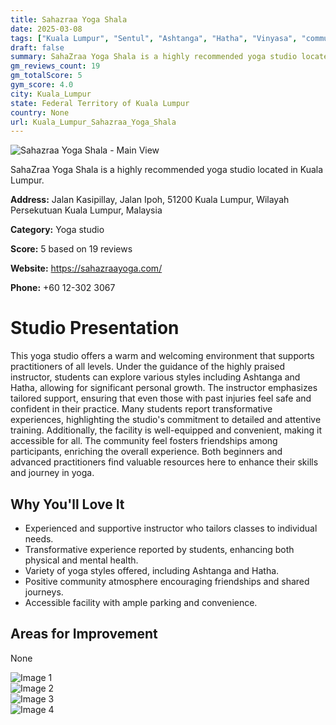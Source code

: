 ```yaml
---
title: Sahazraa Yoga Shala
date: 2025-03-08
tags: ["Kuala Lumpur", "Sentul", "Ashtanga", "Hatha", "Vinyasa", "community", "supportive environment", "Kuala Lumpur"]  
draft: false
summary: SahaZraa Yoga Shala is a highly recommended yoga studio located in Kuala Lumpur.
gm_reviews_count: 19
gm_totalScore: 5
gym_score: 4.0
city: Kuala_Lumpur
state: Federal Territory of Kuala Lumpur
country: None
url: Kuala_Lumpur_Sahazraa_Yoga_Shala
---
```


<div className="aspect-[16/9] relative my-8">
  <img 
    src="https://lh5.googleusercontent.com/p/AF1QipMvVdVhOf3HYUd7fqcnjBaEtDof-byBHhPkTJmY=w1920-h1080-k-no"
    alt="Sahazraa Yoga Shala - Main View"
    className="object-cover absolute inset-0 w-full h-full rounded-lg"
  />
</div>

SahaZraa Yoga Shala is a highly recommended yoga studio located in Kuala Lumpur.

**Address:** Jalan Kasipillay, Jalan Ipoh, 51200 Kuala Lumpur, Wilayah Persekutuan Kuala Lumpur, Malaysia

**Category:** Yoga studio

**Score:** 5 based on 19 reviews

**Website:** https://sahazraayoga.com/

**Phone:** +60 12-302 3067

# Studio Presentation

This yoga studio offers a warm and welcoming environment that supports practitioners of all levels. Under the guidance of the highly praised instructor, students can explore various styles including Ashtanga and Hatha, allowing for significant personal growth. The instructor emphasizes tailored support, ensuring that even those with past injuries feel safe and confident in their practice. Many students report transformative experiences, highlighting the studio's commitment to detailed and attentive training. Additionally, the facility is well-equipped and convenient, making it accessible for all. The community feel fosters friendships among participants, enriching the overall experience. Both beginners and advanced practitioners find valuable resources here to enhance their skills and journey in yoga.

## Why You'll Love It

- Experienced and supportive instructor who tailors classes to individual needs.
- Transformative experience reported by students, enhancing both physical and mental health.
- Variety of yoga styles offered, including Ashtanga and Hatha.
- Positive community atmosphere encouraging friendships and shared journeys.
- Accessible facility with ample parking and convenience.

## Areas for Improvement

None

<div className="grid grid-cols-1 xl:grid-cols-2 gap-4 my-8">
<div className="aspect-[4/3] relative"><img src="https://lh3.googleusercontent.com/p/AF1QipPAO0waAlMHZ0MIaVex0bCquHsFQ1VHIOyxXuO-=w1920-h1080-k-no" alt="Image 1" className="object-cover absolute inset-0 w-full h-full rounded-lg" /></div>
<div className="aspect-[4/3] relative"><img src="https://lh5.googleusercontent.com/p/AF1QipN2P6yd986EXa77txDfU2Lp8q2jfT_jrTIQO-mW=w1920-h1080-k-no" alt="Image 2" className="object-cover absolute inset-0 w-full h-full rounded-lg" /></div>
<div className="aspect-[4/3] relative"><img src="https://lh5.googleusercontent.com/p/AF1QipPPcZMu595DSsBtO9MaNu-deeU-PtQBg72PToug=w1920-h1080-k-no" alt="Image 3" className="object-cover absolute inset-0 w-full h-full rounded-lg" /></div>
<div className="aspect-[4/3] relative"><img src="https://lh5.googleusercontent.com/p/AF1QipO-755I5ZI41ZZZBLg1kebjhFFgILyqDxUQ0zNW=w1920-h1080-k-no" alt="Image 4" className="object-cover absolute inset-0 w-full h-full rounded-lg" /></div>
</div>